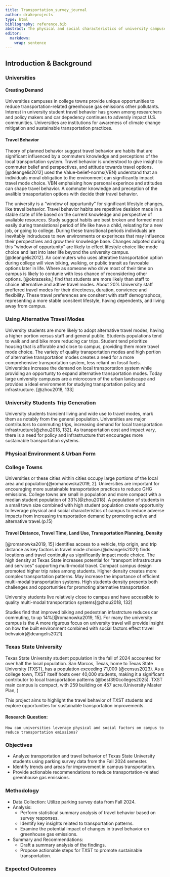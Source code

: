 ```yaml
---
title: Transportation_survey_journal
author: drakeprojects
type: html
bibliography: reference.bib
abstract: The physical and social characteristics of university campuses provide a unique position for reducing transportation-related greenhouse gas emissions (@zhou2018). Travel behavior is influenced by both physical infrastructure and social factors, including personal perspectives, satisfaction, and attitudes, which determine commuters' mode choices (@deangelis2021). To efficiently reduce emissions from transportation, universities must capitalize on this crucial transition period when students show an increased likelihood of adopting sustainable travel behaviors (@deangelis2021). San Marcos, Texas, has a population of over 71,000 (@census2023) and is often recognized as a notable college town (@best390colleges2025). With a population of over 40,000, TXST students account for more than half of the local population. Breaking a 125-year record in the Fall of 2024, the TXST student population is increasing. San Marcos’ dense urban landscape and TXST’s compact campus create a distinct opportunity for employing and assessing novel transportation interventions. This project will provide a summary analysis of Texas State University students' travel behavior using parking survey data from the fall semester of 2024. The results of this analysis will provide insight leveraging campus characteristics and existing multi-modal systems to reduce transportation emissions. The contributions of this research will aid in future transportation planning and policy, particularly the implementation of the Texas State University 2025 Campus Master Plan.
editor: 
  markdown: 
    wrap: sentence
---
```


## Introduction & Background

### Universities

#### Creating Demand

Universities campuses in college towns provide unique opportunities to reduce transportation-related greenhouse gas emissions other pollutants.
Interest in university student travel behavior has grown among researchers and policy makers and car depedency continues to adversly impact U.S. communities.
Universities are institutions for awareness of climate change mitigation and sustainable transportation practices.

#### Travel Behavior

Theory of planned behavior suggest travel behavior are habits that are significant influenced by a commuters knowledge and perceptions of the local transportation system.
Travel behavior is understood to give insight to commuter belief and perspectives, and attitude towards travel options.
[@deangelis2012] used the Value-belief-norms(VBN) understand that an individuals moral obligation to the environment can significantly impact travel mode choice.
VBN emphaising how personal experince and attitudes can shape travel behavior.
A commuter knowledge and preception of the avalible trnasportation options with decide their travel behavior.

The university is a "window of oppurtunity" for significant lifestyle changes, like travel behavior.
Travel behavior habits are repetitive desision made in a stable state of life based on the current knowledge and perspective of avaliable resources.
Study suggest habits are best broken and formed most easily during transistional period of life like have a child, reloating for a new job, or going to college.
During these transitional periods individuals are inevitably indruduces to new environments or experinces that may influence their percpectives and grow their knowledge base.
Changes adpoted during this "window of oppurtunity" are likely to effect lifestyle choice like mode choice and last into later life beyond the university campus.
[@deangelis2012].
An commuters who uses alterative transportation option during college will view biking, walking, or public transit as favroable options later in life.
Where as someone who drive most of their time on campus is likely to contunie with less chance of reconsidering other options.
[@okrazeska,] find that students are more likely than staff to choice alternative and adtive travel modes.
About 20% University staff preffered travel modes for their directness, duration, convience and flexibility.
These travel preferences are consitent with staff demographocs, representing a more stable consitent lifestyle, having dependents, and living away from campus.

### Using Alternative Travel Modes

University students are more likely to adopt alternative travel modes, having a higher portion versus staff and general public.
Students populations tend to walk and and bike more reducing car trips.
Student tend prioritize housing that is afforable and close to campus, providing them more travel mode choice.
The variety of quality transportation modes and high portion of alternative transportation modes creates a need for a more comprehensive transportation system, less reliant on fossil fuels.
Universities increase the demand on local transportation system while providing an opportunty to expand alternative transportation modes.
Today large university campuses are a microcosm of the urban landscape and provides a ideal environment for studying transportation policy and infrastructure.
[@zhou2018, 133]

### University Students Trip Generation

University students transient living and wide use to travel modes, mark them as notably from the general population.
Universities are major contributors to commuting trips, increasing demand for local transportation infrastructure[@zhou2018, 132].
As transportation cost and impact vary, there is a need for policy and infrastructure that encourages more sustainable transportation systems.

### Physical Environment & Urban Form

### College Towns

Universities or these cities within cities occupy large portions of the local area and population[@romanowska2019, 2].
Universities are important for encouraging more sustainable transportation practices to reduce GHG emissions.
College towns are small in population and more compact with a median student population of 33%[@zhou2018].
A population of students in a small town size combined with high student population create opportunity to leverage physical and social characteristics of campus to reduce adverse impacts from increasing transportation demand by promoting active and alternative travel.(p.15)

#### Travel Distance, Travel Time, Land Use, Transportation Planning, Density

[@romanowka2019, 15] identifies access to a vehicle, trip origin, and trip distance as key factors in travel mode choice.(@deangelis2021) finds locations and travel continuity as significantly impact mode choice.
The high density at Texas State increases potential for "transport infrastructure and services" supporting multi-modal travel.
Compact campus design promoted higher trip rates among students.
Higher density creates more complex transportation patterns.
May increase the importance of efficient multi-modal transportation systems.
High students density presents both challenges and opportunities for promoting alternative transportation.

University students live relatively close to campus and have accessible to quality multi-modal transportation systems[@zhou2018, 132]

Studies find that improved biking and pedestrian infastrcture reduces car commuting, to up 14%[@romanowka2019, 15].
For many the university campus is the A more rigurous focus on university travel will provide insight on how the built environment combined with social factors effect travel behvaioir[@deangelis2021].

### Texas State University

Texas State University student population in the fall of 2024 accounted for over half the local population.
San Marcos, Texas, home to Texas State University (TXST), has a population exceeding 71,000 (@census2023).
As a college town, TXST itself hosts over 40,000 students, making it a significant contributor to local transportation patterns (@best390colleges2025).
TXST main campus is compact, with 259 building on 457 acre.(University Master Plan, )

This project aims to highlight the travel behavior of TXST students and explore opportunities for sustainable transportation improvements.

#### Research Question:

```         
How can universities leverage physical and social factors on campus to reduce transportation emissions?
```

### Objectives

-   Analyze transportation and travel behavior of Texas State University students using parking survey data from the Fall 2024 semester.
-   Identify trends and areas for improvement in campus transportation.
-   Provide actionable recommendations to reduce transportation-related greenhouse gas emissions.

### Methodology

-   Data Collection: Utilize parking survey data from Fall 2024.
-   Analysis:
    -   Perform statistical summary analysis of travel behavior based on survey responses.
    -   Identify key insights related to transportation patterns.
    -   Examine the potential impact of changes in travel behavior on greenhouse gas emissions.
-   Summary and Recommendations:
    -   Draft a summary analysis of the findings.
    -   Propose actionable steps for TXST to promote sustainable transportation.

### Expected Outcomes
